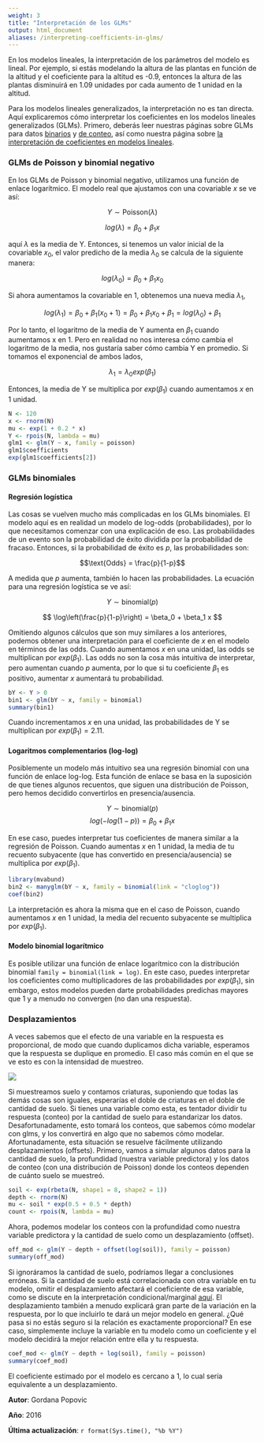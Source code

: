 ```yaml
---
weight: 3
title: "Interpretación de los GLMs"
output: html_document
aliases: /interpreting-coefficients-in-glms/
---
```


En los modelos lineales, la interpretación de los parámetros del modelo es lineal. Por ejemplo, si estás modelando la altura de las plantas en función de la altitud y el coeficiente para la altitud es -0.9, entonces la altura de las plantas disminuirá en 1.09 unidades por cada aumento de 1 unidad en la altitud.

Para los modelos lineales generalizados, la interpretación no es tan directa. Aquí explicaremos cómo interpretar los coeficientes en los modelos lineales generalizados (GLMs). Primero, deberás leer nuestras páginas sobre GLMs para datos [binarios](/statistics/glms/glm-1/) y [de conteo](/statistics/glms/glm-2/), así como nuestra página sobre [la interpretación de coeficientes en modelos lineales](/statistics/glms/interpret-glm-coeffs/).
  

### GLMs de Poisson y binomial negativo
 
En los GLMs de Poisson y binomial negativo, utilizamos una función de enlace logarítmico. El modelo real que ajustamos con una covariable $x$ se ve así:

$$ Y \sim \text{Poisson} (\lambda) $$


$$  log(\lambda) = \beta_0 + \beta_1 x $$

aquí $\lambda$ es la media de Y. Entonces, si tenemos un valor inicial de la covariable $x_0$, el valor predicho de la media $\lambda_0$ se calcula de la siguiente manera:

$$  log(\lambda_0) = \beta_0 + \beta_1 x_0 $$

Si ahora aumentamos la covariable en 1, obtenemos una nueva media $\lambda_1$,

$$  log(\lambda_1) = \beta_0 + \beta_1 (x_0 +1) = \beta_0 + \beta_1 x_0 +\beta_1 = log(\lambda_0) + \beta_1$$

Por lo tanto, el logaritmo de la media de Y aumenta en $\beta_1$ cuando aumentamos x en 1. Pero en realidad no nos interesa cómo cambia el logaritmo de la media, nos gustaría saber cómo cambia Y en promedio. Si tomamos el exponencial de ambos lados,

$$  \lambda_1 = \lambda_0 exp(\beta_1)$$


Entonces, la media de Y se multiplica por $exp(\beta_1)$ cuando aumentamos $x$ en 1 unidad.


```r
N <- 120
x <- rnorm(N)
mu <- exp(1 + 0.2 * x)
Y <- rpois(N, lambda = mu)
glm1 <- glm(Y ~ x, family = poisson)
glm1$coefficients
exp(glm1$coefficients[2])
```

### GLMs binomiales

#### Regresión logística

Las cosas se vuelven mucho más complicadas en los GLMs binomiales. El modelo aquí es en realidad un modelo de log-odds (probabilidades), por lo que necesitamos comenzar con una explicación de eso. Las probabilidades de un evento son la probabilidad de éxito dividida por la probabilidad de fracaso. Entonces, si la probabilidad de éxito es $p$, las probabilidades son:

$$\text{Odds} = \frac{p}{1-p}$$

A medida que $p$ aumenta, también lo hacen las probabilidades. La ecuación para una regresión logística se ve así:

$$ Y \sim \text{binomial}(p) $$

$$ \log\left(\frac{p}{1-p}\right) = \beta_0 + \beta_1 x $$


Omitiendo algunos cálculos que son muy similares a los anteriores, podemos obtener una interpretación para el coeficiente de $x$ en el modelo en términos de las odds. Cuando aumentamos $x$ en una unidad, las odds se multiplican por $exp(\beta_1)$. Las odds no son la cosa más intuitiva de interpretar, pero aumentan cuando $p$ aumenta, por lo que si tu coeficiente $\beta_1$ es positivo, aumentar $x$ aumentará tu probabilidad.


```r
bY <- Y > 0 
bin1 <- glm(bY ~ x, family = binomial)
summary(bin1)
```

Cuando incrementamos $x$ en una unidad, las probabilidades de Y se multiplican por $exp(\beta_1) = 2.11$.

#### Logaritmos complementarios (log-log)

Posiblemente un modelo más intuitivo sea una regresión binomial con una función de enlace log-log. Esta función de enlace se basa en la suposición de que tienes algunos recuentos, que siguen una distribución de Poisson, pero hemos decidido convertirlos en presencia/ausencia.

$$ Y \sim \text{binomial} (p) $$
$$  log(-log(1-p)) = \beta_0 + \beta_1 x $$

En ese caso, puedes interpretar tus coeficientes de manera similar a la regresión de Poisson. Cuando aumentas $x$ en 1 unidad, la media de tu recuento subyacente (que has convertido en presencia/ausencia) se multiplica por $exp( \beta_1 )$.  

```r
library(mvabund)
bin2 <- manyglm(bY ~ x, family = binomial(link = "cloglog"))
coef(bin2)
```

La interpretación es ahora la misma que en el caso de Poisson, cuando aumentamos $x$ en 1 unidad, la media del recuento subyacente se multiplica por $exp( \beta_1 )$.
  

#### Modelo binomial logarítmico

Es posible utilizar una función de enlace logarítmico con la distribución binomial `family = binomial(link = log)`. En este caso, puedes interpretar los coeficientes como multiplicadores de las probabilidades por $exp( \beta_1 )$, sin embargo, estos modelos pueden darte probabilidades predichas mayores que 1 y a menudo no convergen (no dan una respuesta).
  

### Desplazamientos

A veces sabemos que el efecto de una variable en la respuesta es proporcional, de modo que cuando duplicamos dicha variable, esperamos que la respuesta se duplique en promedio. El caso más común en el que se ve esto es con la intensidad de muestreo.


![](glm_coefficients_image.jpg)

Si muestreamos suelo y contamos criaturas, suponiendo que todas las demás cosas son iguales, esperarías el doble de criaturas en el doble de cantidad de suelo. Si tienes una variable como esta, es tentador dividir tu respuesta (conteo) por la cantidad de suelo para estandarizar los datos. Desafortunadamente, esto tomará los conteos, que sabemos cómo modelar con glms, y los convertirá en algo que no sabemos cómo modelar. Afortunadamente, esta situación se resuelve fácilmente utilizando desplazamientos (offsets). Primero, vamos a simular algunos datos para la cantidad de suelo, la profundidad (nuestra variable predictora) y los datos de conteo (con una distribución de Poisson) donde los conteos dependen de cuánto suelo se muestreó.


```r
soil <- exp(rbeta(N, shape1 = 8, shape2 = 1))
depth <- rnorm(N)
mu <- soil * exp(0.5 + 0.5 * depth)
count <- rpois(N, lambda = mu)
```

Ahora, podemos modelar los conteos con la profundidad como nuestra variable predictora y la cantidad de suelo como un desplazamiento (offset).


```r
off_mod <- glm(Y ~ depth + offset(log(soil)), family = poisson)
summary(off_mod)
```


Si ignoráramos la cantidad de suelo, podríamos llegar a conclusiones erróneas. Si la cantidad de suelo está correlacionada con otra variable en tu modelo, omitir el desplazamiento afectará el coeficiente de esa variable, como se discute en la interpretación condicional/marginal [aquí](/statistics/linear-models/linear-regression/interpret-lm-coeffs/). El desplazamiento también a menudo explicará gran parte de la variación en la respuesta, por lo que incluirlo te dará un mejor modelo en general. ¿Qué pasa si no estás seguro si la relación es exactamente proporcional? En ese caso, simplemente incluye la variable en tu modelo como un coeficiente y el modelo decidirá la mejor relación entre ella y tu respuesta.


```r
coef_mod <- glm(Y ~ depth + log(soil), family = poisson)
summary(coef_mod)
```


El coeficiente estimado por el modelo es cercano a 1, lo cual sería equivalente a un desplazamiento.

**Autor**: Gordana Popovic

**Año**: 2016

**Última actualización**: `r format(Sys.time(), "%b %Y")`

